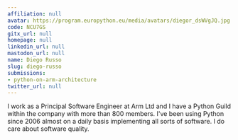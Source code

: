 ```yaml
---
affiliation: null
avatar: https://program.europython.eu/media/avatars/diegor_dsWVgJQ.jpg
code: NCU7GS
gitx_url: null
homepage: null
linkedin_url: null
mastodon_url: null
name: Diego Russo
slug: diego-russo
submissions:
- python-on-arm-architecture
twitter_url: null
---
```


I work as a Principal Software Engineer at Arm Ltd and I have a Python Guild within the company with more than 800 members.
I've been using Python since 2006 almost on a daily basis implementing all sorts of software.
I do care about software quality.